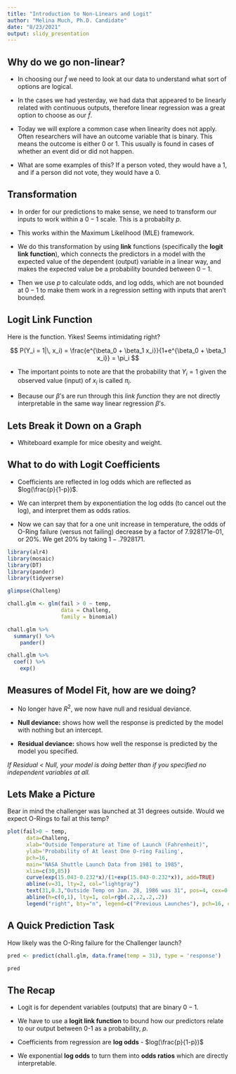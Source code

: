 ```yaml
---
title: "Introduction to Non-Linears and Logit"
author: "Melina Much, Ph.D. Candidate"
date: "8/23/2021"
output: slidy_presentation
---
```


## Why do we go non-linear?

- In choosing our $\hat{f}$ we need to look at our data to understand what sort of options are logical. 

- In the cases we had yesterday, we had data that appeared to be linearly related with continuous outputs, therefore linear regression was a great option to choose as our $\hat{f}$.

- Today we will explore a common case when linearity does not apply. Often researchers will have an outcome variable that is binary. This means the outcome is either $0$ or $1$. This usually is found in cases of whether an event did or did not happen.

- What are some examples of this? If a person voted, they would have a $1$, and if a person did not vote, they would have a $0$.

## Transformation

- In order for our predictions to make sense, we need to transform our inputs to work within a $0-1$ scale. This is a probabilty $p$. 

- This works within the Maximum Likelihood (MLE) framework.

- We do this transformation by using **link** functions (specifically the **logit link function**), which connects the predictors in a model with the expected value of the dependent (output) variable in a linear way, and makes the expected value be a probability bounded between $0-1$.

- Then we use $p$ to calculate odds, and log odds, which are not bounded at $0-1$ to make them work in a regression setting with inputs that aren't bounded.


## Logit Link Function

Here is the function. Yikes! Seems intimidating right?

$$
  P(Y_i = 1|\, x_i) = \frac{e^{\beta_0 + \beta_1 x_i}}{1+e^{\beta_0 + \beta_1 x_i}} = \pi_i
$$

- The important points to note are that the probability that $Y_i = 1$ given the observed value (input) of $x_i$ is called $\pi_i$. 

- Because our $\beta$'s are run through this *link function* they are not directly interpretable in the same way linear regression $\beta$'s.

## Lets Break it Down on a Graph

- Whiteboard example for mice obesity and weight.


## What to do with Logit Coefficients

- Coefficients are reflected in log odds which are reflected as $log(\frac{p}{1-p})$. 

- We can interpret them by exponentiation the log odds (to cancel out the log), and interpret them as odds ratios.

- Now we can say that for a one unit increase in temperature, the odds of O-Ring failure (versus not failing) decrease by a factor of 7.928171e-01, or 20%. We get 20% by taking $1 - .7928171$. 

```r
library(alr4)
library(mosaic)
library(DT)
library(pander)
library(tidyverse)
```

```r
glimpse(Challeng)

chall.glm <- glm(fail > 0 ~ temp, 
                 data = Challeng, 
                 family = binomial)

chall.glm %>% 
  summary() %>% 
    pander()

chall.glm %>% 
  coef() %>% 
    exp()
```

## Measures of Model Fit, how are we doing?

- No longer have $R^2$, we now have null and residual deviance.

- **Null deviance:** shows how well the response is predicted by the model with nothing but an intercept.

- **Residual deviance:** shows how well the response is predicted by the model you specified.

*If Residual < Null, your model is doing better than if you specified no independent variables at all.* 

## Lets Make a Picture

Bear in mind the challenger was launched at 31 degrees outside. Would we expect O-Rings to fail at this temp?

```r
plot(fail>0 ~ temp, 
      data=Challeng, 
      xlab="Outside Temperature at Time of Launch (Fahrenheit)", 
      ylab='Probability of At least One O-ring Failing', 
      pch=16, 
      main="NASA Shuttle Launch Data from 1981 to 1985", 
      xlim=c(30,85))
      curve(exp(15.043-0.232*x)/(1+exp(15.043-0.232*x)), add=TRUE)
      abline(v=31, lty=2, col="lightgray")
      text(31,0.3,"Outside Temp on Jan. 28, 1986 was 31", pos=4, cex=0.7, col="lightgray")
      abline(h=c(0,1), lty=1, col=rgb(.2,.2,.2,.2))
      legend("right", bty="n", legend=c("Previous Launches"), pch=16, col="black", cex=0.7)

```

## A Quick Prediction Task

How likely was the O-Ring failure for the Challenger launch? 

```r

pred <- predict(chall.glm, data.frame(temp = 31), type = 'response')

pred

```



## The Recap

- Logit is for dependent variables (outputs) that are binary $0-1$.

- We have to use a **logit link function** to bound how our predictors relate to our output between 0-1 as a probability, $p$. 

- Coefficients from regression are **log odds** - $log(\frac{p}{1-p})$

- We exponential **log odds** to turn them into **odds ratios** which are directly interpretable.


